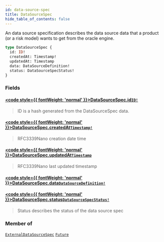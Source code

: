 ```yaml
---
id: data-source-spec
title: DataSourceSpec
hide_table_of_contents: false
---
```








An data source specification describes the data source data that a product (or a risk model)
wants to get from the oracle engine.

```graphql
type DataSourceSpec {
  id: ID!
  createdAt: Timestamp!
  updatedAt: Timestamp
  data: DataSourceDefinition!
  status: DataSourceSpecStatus!
}
```


### Fields

#### [<code style={{ fontWeight: 'normal' }}>DataSourceSpec.<b>id</b></code>](#)<Bullet />[`ID!`](/mainnet/api/graphql/scalars/id) <Badge class="secondary" text="non-null"/> <Badge class="secondary" text="scalar"/>
> ID is a hash generated from the DataSourceSpec data.
> 

#### [<code style={{ fontWeight: 'normal' }}>DataSourceSpec.<b>createdAt</b></code>](#)<Bullet />[`Timestamp!`](/mainnet/api/graphql/scalars/timestamp) <Badge class="secondary" text="non-null"/> <Badge class="secondary" text="scalar"/>
> RFC3339Nano creation date time
> 

#### [<code style={{ fontWeight: 'normal' }}>DataSourceSpec.<b>updatedAt</b></code>](#)<Bullet />[`Timestamp`](/mainnet/api/graphql/scalars/timestamp) <Badge class="secondary" text="scalar"/>
> RFC3339Nano last updated timestamp
> 

#### [<code style={{ fontWeight: 'normal' }}>DataSourceSpec.<b>data</b></code>](#)<Bullet />[`DataSourceDefinition!`](/mainnet/api/graphql/objects/data-source-definition) <Badge class="secondary" text="non-null"/> <Badge class="secondary" text="object"/>
> 
> 

#### [<code style={{ fontWeight: 'normal' }}>DataSourceSpec.<b>status</b></code>](#)<Bullet />[`DataSourceSpecStatus!`](/mainnet/api/graphql/enums/data-source-spec-status) <Badge class="secondary" text="non-null"/> <Badge class="secondary" text="enum"/>
> Status describes the status of the data source spec
> 



### Member of

[`ExternalDataSourceSpec`](/mainnet/api/graphql/objects/external-data-source-spec)  <Badge class="secondary" text="object"/><Bullet />[`Future`](/mainnet/api/graphql/objects/future)  <Badge class="secondary" text="object"/>



